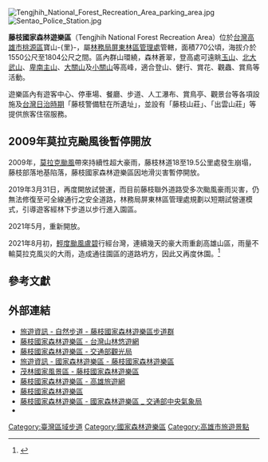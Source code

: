 {{Infobox forest
| name               = 藤枝國家森林遊樂區
| native_name        = Tengjhih National Forest Recreation Area
| native_lang        = 
| photo              = Tengjhih National Forest Recreation Area Gate.jpg
| photo_caption      = 
| photo_width        = 220px
| map                = Kaohsiung
| map_caption        = 
| map_width          = 
| coordinates        = {{coord|23|4|4.5|N|120|45|16.2|E|type:forest_region:TW|display=inline,title}}
| location           = [[台灣|台灣]][[高雄市|高雄市]][[桃源區|桃源區]]寶山-{里}-寶山巷150號
| elevation          = 500-1,804 meters
| area               = 770 hectares
| max_area           = 
| date_max_area      = 
| status             = 
| established        = 
| visitation         = 
| visitation_year    = 
| events             = 
| authority          = 
| website            = 
| ecosystem          = 
| classification_WWF = 
| classification_EPA = 
| classification_CEC = 
| disturbance        = 
| forest_cover       = 
| species            = 
| indicator_plants   = 
| lesser_flora       = 
| fauna              = 
}}
[[File:Tengjhih_National_Forest_Recreation_Area_parking_area.jpg|thumb]]
[[File:Sentao_Police_Station.jpg|thumb]]

'''藤枝國家森林遊樂區'''（Tengjhih National Forest Recreation Area）位於[[台灣|台灣]][[高雄市|高雄市]][[桃源區|桃源區]]寶山-{里}-，屬[[林務局|林務局]][[屏東林區管理處|屏東林區管理處]]管轄，面積770公頃，海拔介於1550公尺至1804公尺之間。區內群山環繞，森林蒼翠，登高處可遠眺[[玉山|玉山]]、[[北大武山|北大武山]]、[[卑南主山|卑南主山]]、[[大關山|大關山]]及[[小關山|小關山]]等高峰，適合登山、健行、賞花、觀蟲、賞鳥等活動。

遊樂區內有遊客中心、停車場、餐廳、步道、人工瀑布、賞鳥亭、觀景台等各項設施及[[台灣日治時期|台灣日治時期]]「藤枝警備駐在所遺址」，並設有「藤枝山莊」、「出雲山莊」等提供旅客住宿服務。

==2009年莫拉克颱風後暫停開放==
2009年，[[颱風莫拉菲_(2009年)|莫拉克颱風]]帶來持續性超大豪雨，藤枝林道18至19.5公里處發生崩塌，藤枝部落地基陷落，藤枝國家森林遊樂區因地滑災害暫停開放{{r|水保局|鳴人堂}}。

2019年3月31日，再度開放試營運，而目前藤枝聯外道路受多次颱風豪雨災害，仍無法修復至可全線通行之安全道路，林務局屏東林區管理處規劃以短期試營運模式，引導遊客經林下步道以步行進入園區{{r|林務局1}}。

2021年5月，重新開放{{r|林務局2}}。

2021年8月初，[[熱帶風暴盧碧_(2021年)|輕度颱風盧碧]]行經台灣，連續幾天的豪大雨重創高雄山區，雨量不輸莫拉克風災的大雨，造成通往園區的道路坍方，因此又再度休園。<ref>{{Cite web|title=最短命森林遊樂區 藤枝聯外道路塌陷再度休園|url=https://tw.news.yahoo.com/%E6%9C%80%E7%9F%AD%E5%91%BD%E6%A3%AE%E6%9E%97%E9%81%8A%E6%A8%82%E5%8D%80-%E8%97%A4%E6%9E%9D%E8%81%AF%E5%A4%96%E9%81%93%E8%B7%AF%E5%A1%8C%E9%99%B7%E5%86%8D%E5%BA%A6%E4%BC%91%E5%9C%92-112504365.html|date=2021-08-08|access-date=2021-08-08|work=民視新聞台|language=zh-TW}}</ref>

==參考文獻==
{{reflist|refs=
<ref name=水保局>{{cite web |url=https://246.swcb.gov.tw/allfiles/PDF/98年莫拉克颱風-高雄桃源-006-(速).pdf |title=98 年莫拉克颱風重大土石災例速報-高雄縣桃源鄉寶山村 |publisher=行政院農業委員會水土保持局 |date=2010-06-26 |archiveurl=https://web.archive.org/web/20200501192430/https://246.swcb.gov.tw/allfiles/PDF/98%E5%B9%B4%E8%8E%AB%E6%8B%89%E5%85%8B%E9%A2%B1%E9%A2%A8-%E9%AB%98%E9%9B%84%E6%A1%83%E6%BA%90-006-%28%E9%80%9F%29.pdf |archivedate=2020-05-01 |deadurl=no |access-date=2021-05-14 }}</ref>

<ref name=鳴人堂>{{cite news |url=https://opinion.udn.com/opinion/story/5754/2620888 |title=失去一切之人：下山後，重新找路上山 |publisher=聯合新聞網 |work=鳴人堂 |date=2017-08-03 |archiveurl=https://web.archive.org/web/20210513135327/https://opinion.udn.com/opinion/story/5754/2620888 |archivedate=2021-05-13 |deadurl=no |accessdate=2019-04-17 }}</ref>

<ref name=林務局1>{{cite web |url=https://recreation.forest.gov.tw/Forest/RA?typ=0&typ_id=0600001 |title=藤枝國家森林遊樂區 |publisher=行政院農業委員會林務局 |work=山林悠遊網 |accessdate=2019-04-22 |archiveurl=https://web.archive.org/web/20190422190734/https://recreation.forest.gov.tw/Forest/RA?typ=0&typ_id=0600001 |archivedate=2019-04-22 |quote=108/3/31-6/30開放試營運，每日限量名額入園 |dead-url=no }}</ref>

<ref name=林務局2>{{cite news |url=https://recreation.forest.gov.tw/News/News?id=20210422001 |title=藤枝國家森林遊樂區5月7日正式營運 |publisher=行政院農業委員會林務局 |date=2021-04-22 |archiveurl=https://web.archive.org/web/20210502020403/https://recreation.forest.gov.tw/News/News?id=20210422001 |archivedate=2021-05-02 |deadurl=no |accessdate=2021-05-02 }}</ref>
}}

==外部連結==
*[https://www.forest.gov.tw/0000337 旅遊資訊 - 自然步道 - 藤枝國家森林遊樂區步道群]
*[https://recreation.forest.gov.tw/Forest/RA?typ=0&typ_id=0600001 藤枝國家森林遊樂區 - 台灣山林悠遊網] {{Wayback|url=https://recreation.forest.gov.tw/Forest/RA?typ=0&typ_id=0600001 |date=20210124220049 }}
*[https://www.taiwan.net.tw/m1.aspx?sno=0001016&id=2550 藤枝國家森林遊樂區 - 交通部觀光局] {{Wayback|url=https://www.taiwan.net.tw/m1.aspx?sno=0001016&id=2550 |date=20210225223005 }}
*[https://www.forest.gov.tw/0000181 旅遊資訊 - 國家森林遊樂區 - 藤枝國家森林遊樂區] {{Wayback|url=https://www.forest.gov.tw/0000181 |date=20210204104955 }}
*[https://www.maolin-nsa.gov.tw/04000061.html 茂林國家風景區 - 藤枝國家森林遊樂區]
*[https://khh.travel/zh-tw/attractions/detail/1174 藤枝國家森林遊樂區 - 高雄旅遊網]
*[https://tj.forest.gov.tw/ 藤枝國家森林遊樂區]
*[https://www.cwb.gov.tw/V8/C/L/NatForest/NatForest.html?PID=E026 藤枝國家森林遊樂區 - 國家森林遊樂區 _ 交通部中央氣象局]
*{{facebook|Tengjhih2021|藤枝國家森林遊樂區}}

{{commons category|Tengjhih National Forest Recreation Area}}

{{台灣森林遊樂區列表}}
{{臺灣區域步道}}
[[Category:臺灣區域步道|Category:臺灣區域步道]]
[[Category:國家森林遊樂區|Category:國家森林遊樂區]]
[[Category:高雄市旅遊景點|Category:高雄市旅遊景點]]